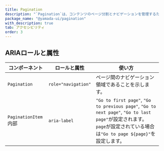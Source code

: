 ```yaml
---
title: Pagination
description: "`Pagination`は、コンテンツのページ分割とナビゲーションを管理するためのコンポーネントです。"
package_name: "@yamada-ui/pagination"
with_description: true
tab: アクセシビリティ
order: 3
---
```


## ARIAロールと属性

| コンポーネント                   | ロールと属性        | 使い方                                                                                                                                                                  |
| -------------------------------- | ------------------- | ----------------------------------------------------------------------------------------------------------------------------------------------------------------------- |
| `Pagination`                     | `role="navigation"` | ページ間のナビゲーション領域であることを示します。                                                                                                                      |
| `PaginationItem` <Tag>内部</Tag> | `aria-label`        | `"Go to first page"`, `"Go to previous page"`, `"Go to next page"`, `"Go to last page"`が設定されます。`page`が設定されている場合は`"Go to page ${page}"`を設定します。 |
